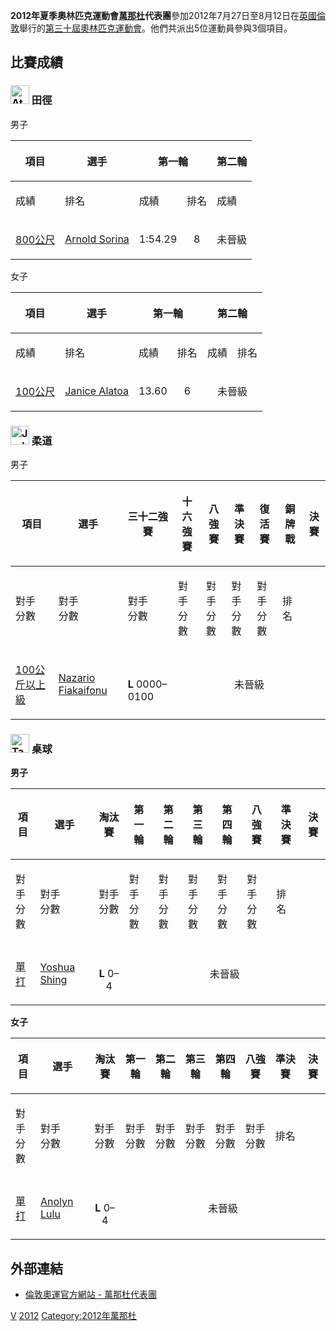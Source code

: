 {{Infobox Country Olympics
|NOC=VAN
|games=2012年夏季
|competitors= '''5''' 
|sports=  '''3'''
|flagbearer= [[Anolyn_Lulu|Anolyn Lulu]]（開幕）<br>[[Nazario_Fiakaifonu|Nazario Fiakaifonu]]（閉幕）
|officials=
|gold=
|silver=
|bronze=
|total=
|rank=
}}

'''2012年夏季奧林匹克運動會[[萬那杜|萬那杜]]代表團'''參加2012年7月27日至8月12日在[[英國|英國]][[倫敦|倫敦]]舉行的[[2012年夏季奧林匹克運動會|第三十屆奧林匹克運動會]]。他們共派出5位運動員參與3個項目。

== 比賽成績 ==
=== [[File:Athletics_pictogram.svg|30px]] 田徑 ===
{{main|2012年夏季奧林匹克運動會田徑比賽}}

;男子
{| class="wikitable" style="font-size:90%"
|-
!rowspan="2"|項目
!rowspan="2"|選手
!colspan="2"|第一輪
!colspan="2"|第二輪
!colspan="2"|決賽
|-style="font-size:95%"
!成績
!排名
!成績
!排名
!成績
!排名
|-
|[[2012年夏季奧林匹克運動會田徑比賽－男子800公尺|800公尺]]
|[[Arnold_Sorina|Arnold Sorina]]
|align=center|1:54.29
|align=center|8
|colspan=4 bgcolor=F4C2C2 align=center|未晉級
|}
;女子
{| class="wikitable" style="font-size:90%"
|-
!rowspan="2"|項目
!rowspan="2"|選手
!colspan="2"|第一輪
!colspan="2"|第二輪
!colspan="2"|準決賽
!colspan="2"|決賽
|-style="font-size:95%"
!成績
!排名
!成績
!排名
!成績
!排名
!成績
!排名
|-
|[[2012年夏季奧林匹克運動會田徑比賽－女子100公尺|100公尺]]
|[[Janice_Alatoa|Janice Alatoa]]
|align=center|13.60
|align=center|6
|colspan=6 bgcolor=F4C2C2 align=center|未晉級
|}

=== [[File:Judo_pictogram.svg|30px]] 柔道 ===
{{main|2012年夏季奧林匹克運動會柔道比賽}}

;男子
{| class="wikitable" style="font-size:90%"
|-
!rowspan="2"|項目
!rowspan="2"|選手
!三十二強賽
!十六強賽
!八強賽
!準決賽
!復活賽
!銅牌戰
!colspan="2"|決賽
|-
!對手<br />分數
!對手<br />分數
!對手<br />分數
!對手<br />分數
!對手<br />分數
!對手<br />分數
!對手<br />分數
!排名
|-
|align=left| [[2012年夏季奧林匹克運動會柔道比賽－男子100公斤以上級|100公斤以上級]]
|align=left| [[Nazario_Fiakaifonu|Nazario Fiakaifonu]] 
|{{flagIOCathlete|[[Marius_Paškevičius|Paškevičius]]|LTU|2012年夏季}}<br>'''L''' 0000–0100
|colspan=7 bgcolor=F4C2C2 align=center|未晉級
|}

=== [[File:Table_tennis_pictogram.svg|30px]] 桌球 ===
{{main|2012年夏季奧林匹克運動會桌球比賽}}

'''男子'''
{| class="wikitable" style="font-size:90%"
|-
!rowspan="2"|項目
!rowspan="2"|選手
!淘汰賽
!第一輪
!第二輪
!第三輪
!第四輪
!八強賽
!準決賽
!colspan="2"|決賽
|-
!對手<br />分數
!對手<br />分數
!對手<br />分數
!對手<br />分數
!對手<br />分數
!對手<br />分數
!對手<br />分數
!對手<br />分數
!排名
|-
|align=left| [[2012年夏季奧林匹克運動會乒乓球男子單打比賽|單打]]
|align=left| [[Yoshua_Shing|Yoshua Shing]] 
|align=center|{{flagIOCathlete|[[Andy_Pereira|Pereira]]|CUB|2012年夏季}}<br /> '''L''' 0–4
|colspan=8 bgcolor=F4C2C2 align=center|未晉級
|}
'''女子'''
{| class="wikitable" style="font-size:90%"
|-
!rowspan="2"|項目
!rowspan="2"|選手
!淘汰賽
!第一輪
!第二輪
!第三輪
!第四輪
!八強賽
!準決賽
!colspan="2"|決賽
|-
!對手<br />分數
!對手<br />分數
!對手<br />分數
!對手<br />分數
!對手<br />分數
!對手<br />分數
!對手<br />分數
!對手<br />分數
!排名
|-
|align=left| [[2012年夏季奧林匹克運動會乒乓球女子單打比賽|單打]]
|align=left| [[Anolyn_Lulu|Anolyn Lulu]] 
|align=center|{{flagIOCathlete|[[Lígia_Silva|Silva]]|BRA|2012年夏季}}<br /> '''L''' 0–4
|colspan=8 bgcolor=F4C2C2 align=center|未晉級
|}

== 外部連結 ==
* [https://web.archive.org/web/20120801101305/http://www.london2012.com/country/vanuatu/ 倫敦奧運官方網站 - 萬那杜代表團] {{En}}

{{Nations at the 2012 Summer Olympics}}

[[Category:2012年夏季奧林匹克運動會代表團|V]]
[[Category:奧林匹克運動會萬那杜代表團|2012]]
[[Category:2012年萬那杜|Category:2012年萬那杜]]